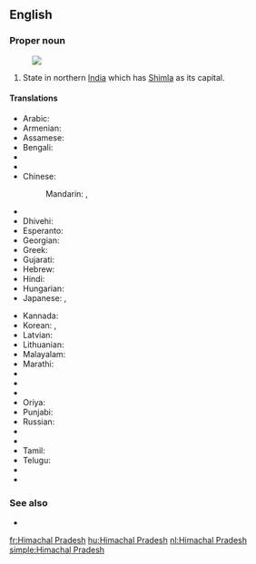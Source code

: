 ==English==
{{wikipedia}}

===Proper noun===
{{en-proper noun|head=[[Himachal]] [[Pradesh]]}}
[[Image:Himachal Pradesh in India (disputed hatched).svg|thumb|]]
# State in northern [[India]] which has [[Shimla]] as its capital.

====Translations====
{{trans-top|Himachal Pradesh}}
* Arabic: {{t-|ar|هيماجل برديش|m|tr=himājal bradīš}}
* Armenian: {{t-|hy|Հիմաչալ Պրադեշ|tr=Himačal Pradeš}}
* Assamese: {{t-|as|হিমাচল প্ৰদেশ|sc=Beng}}
* Bengali: {{t-|bn|হিমাচল প্রদেশ|sc=Beng}}
* {{trreq|bg}}
* {{trreq|hne}}
* Chinese:
*: Mandarin: {{t|cmn|喜馬偕爾邦|sc=Hani}},  {{t|cmn|喜马偕尔邦|tr=Xǐmǎxié'ěr-bāng|sc=Hani}}
* {{trreq|cs}}
* Dhivehi: {{t-|dv|ހިމާޗަލް ޕްރަދޭޝް|sc=Thaa}}
* Esperanto: {{t-|eo|Himaĉal-Pradeŝo}}
* Georgian: {{t-|ka|ჰიმაჩალ-პრადეში|sc=Geor}}
* Greek: {{t-|el|Χιμάτσαλ Πραντές|sc=Grek}}
* Gujarati: {{t-|gu|હિમાચલ પ્રદેશ|sc=Gujr}}
* Hebrew: {{t-|he|הימאצ'אל פראדש}}
* Hindi: {{t+|hi|हिमाचल प्रदेश|tr=himācal pradēś}}
* Hungarian: {{t-|hu|Himácsal Prades}}
* Japanese: {{t-|ja|ヒマーチャル・プラデーシュ州|tr=Himācharu-Puradēshu-shū}},  {{t-|ja|ヒマーチャル・プラデーシュ|tr=Himācharu-Puradēshu}}
{{trans-mid}}
* Kannada: {{t-|kn|ಹಿಮಾಚಲ ಪ್ರದೇಶ|sc=Knda}}
* Korean: {{t-|ko|히마찰프라데시 주|tr=Himachalpeuladesi ju|sc=Hang}},  {{t-|ko|히마찰프라데시|tr=Himachalpeuladesi|sc=Hang}}
* Latvian: {{t-|lv|Himāčala Pradēša}}
* Lithuanian: {{t-|lt|Himačal Pradešas}}
* Malayalam: {{t-|ml|ഹിമാചൽ പ്രദേശ്‌|sc=Mlym}}
* Marathi: {{t-|mr|हिमाचल प्रदेश|sc=Deva}}
* {{trreq|lus}}
* {{trreq|ne}}
* {{trreq|new}}
* Oriya: {{t-|or|ହିମାଚଳ ପ୍ରଦେଶ|sc=Orya}}
* Punjabi: {{t-|pa|ਹਿਮਾਚਲ ਪ੍ਰਦੇਸ਼|sc=Guru}}
* Russian: {{t-|ru|Химачал-Прадеш|m|tr=Ximačál-Pradéš}}
* {{trreq|sat}}
* {{trreq|sip}}
* Tamil: {{t-|ta|இமாசலப் பிரதேசம்|sc=Taml}}
* Telugu: {{t+|te|హిమాచల్ ప్రదేశ్}}
* {{trreq|th}}
* {{trreq|uk}}
{{trans-bottom}}

===See also===
* {{list:states of India/en}}


[[fr:Himachal Pradesh]]
[[hu:Himachal Pradesh]]
[[nl:Himachal Pradesh]]
[[simple:Himachal Pradesh]]